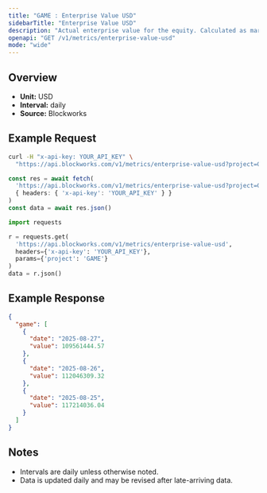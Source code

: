 ```yaml
---
title: "GAME : Enterprise Value USD"
sidebarTitle: "Enterprise Value USD"
description: "Actual enterprise value for the equity. Calculated as market cap - liabilities + assets"
openapi: "GET /v1/metrics/enterprise-value-usd"
mode: "wide"
---
```


## Overview

- **Unit:** USD
- **Interval:** daily
- **Source:** Blockworks

## Example Request

<CodeGroup>

```bash cURL
curl -H "x-api-key: YOUR_API_KEY" \
  "https://api.blockworks.com/v1/metrics/enterprise-value-usd?project=GAME"
```

```typescript TypeScript
const res = await fetch(
  'https://api.blockworks.com/v1/metrics/enterprise-value-usd?project=GAME',
  { headers: { 'x-api-key': 'YOUR_API_KEY' } }
)
const data = await res.json()
```

```python Python
import requests

r = requests.get(
  'https://api.blockworks.com/v1/metrics/enterprise-value-usd',
  headers={'x-api-key': 'YOUR_API_KEY'},
  params={'project': 'GAME'}
)
data = r.json()
```

</CodeGroup>

## Example Response

```json
{
  "game": [
    {
      "date": "2025-08-27",
      "value": 109561444.57
    },
    {
      "date": "2025-08-26",
      "value": 112046309.32
    },
    {
      "date": "2025-08-25",
      "value": 117214036.04
    }
  ]
}
```

## Notes
- Intervals are daily unless otherwise noted.
- Data is updated daily and may be revised after late-arriving data.
